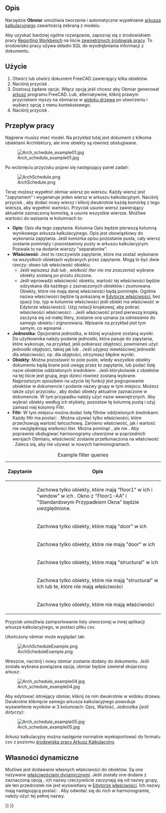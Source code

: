 <languages/>

{{Docnav/pl
|[[BIM_Material/pl|Materiały]]
|[[BIM_Preflight/pl|Kontrola wstępna]]
|[[BIM_Workbench/pl|środowisko pracy BIM]]
|IconL=BIM_Material.svg
|IconR=BIM_Preflight.png
|IconC=Workbench_BIM.svg
}}

{{VeryImportantMessage|POLECENIE TO JEST CZĘŚCIĄ ZINTEGROWANEGO środowiska pracy [[BIM_Workbench/pl|BIM]] w V1.0<br>
Ta strona została zaktualizowana dla tej wersji.}}

{{GuiCommand/pl
|Name=Arch Schedule
|Name/pl=Architektura: Obmiar
|MenuLocation=Zarządzanie → Obmiar
|Workbenches=[[BIM_Workbench/pl|BIM]]
|SeeAlso=
}}

<span id="Description"></span>
==Opis==

Narzędzie '''Obmiar''' umożliwia tworzenie i automatyczne wypełnianie [[Spreadsheet_Workbench/pl|arkusza kalkulacyjnego]] zawartością zebraną z modelu.

Aby uzyskać bardziej ogólne rozwiązanie, zapoznaj się z środowiskiem pracy [https://github.com/furti/FreeCAD-Reporting/tree/master Reporting Workbench] na liście [[External_workbenches/pl|zewnętrznych środowisk pracy]]. To środowisko pracy używa składni SQL do wyodrębniania informacji z dokumentu.

<span id="Usage"></span>
==Użycie==

# Otwórz lub utwórz dokument FreeCAD zawierający kilka obiektów.
# Naciśnij przycisk {{Button|[[Image:Arch_Schedule.svg|16px]] '''Obmiar'''}}.
# Dostosuj żądane opcje. Włącz opcję {{MenuCommand|Skojarz arkusz}} jeśli chcesz aby Obmiar generował [[Spreadsheet_Workbench/pl|arkusz]] programu FreeCAD. Lub, alternatywnie, kliknij prawym przyciskiem myszy na obmiarze w [[Tree_view/pl|widoku drzewa]] po utworzeniu i wybierz opcję {{MenuCommand|Dołącz arkusz}} z menu kontekstowego.
# Naciśnij przycisk {{Button|OK}}.

<span id="Workflow"></span>
==Przepływ pracy==

Najpierw musisz mieć model. Na przykład tutaj jest dokument z kilkoma obiektami Architektury, ale inne obiekty są również obsługiwane.

[[Image:Arch_schedule_example01.jpg]]

Po wciśnięciu przycisku {{Button|[[Image:Arch_Schedule.svg|16px]] '''Obmiar'''}} pojawi się następujący panel zadań:

[[Image:ArchSchedule.png]]

Teraz możesz wypełnić obmiar wiersz po wierszu. Każdy wiersz jest "zapytaniem" i wygeneruje jeden wiersz w arkuszu kalkulacyjnym. Naciśnij przycisk {{Button|[[Image:List-add.svg|16px]] Dodaj wiersz}}, aby dodać nowy wiersz i kliknij dwukrotnie każdą komórkę z tego wiersza, aby wypełnić wartości. Przycisk {{Button|[[Image:List-remove.svg|16px]] Usuń wiersz}} usunie wiersz zawierający aktualnie zaznaczoną komórkę, a {{Button|[[Image:Delete.svg|16px]] Wyczyść}} usunie wszystkie wiersze. Możliwe wartości do wpisania w kolumnach to:

* '''Opis''': Opis dla tego zapytania. Kolumna Opis będzie pierwszą kolumną wynikowego arkusza kalkulacyjnego. Opis jest obowiązkowy do wykonania zapytania. Jeśli komórka opisu pozostanie pusta, cały wiersz zostanie pominięty i pozostawiony pusty w arkuszu kalkulacyjnym. Pozwala to na dodanie wierszy "separatorów".
* '''Właściwość''': Jest to rzeczywiste zapytanie, które ma zostać wykonane na wszystkich obiektach wybranych przez zapytanie. Mogą to być dwie rzeczy: słowo {{incode|count}} lub właściwość obiektu:
** Jeśli wpiszesz {{incode|count}} ''(lub {{incode|Count}} lub {{incode|COUNT}}, wielkość liter nie ma znaczenia)'' wybrane obiekty zostaną po prostu zliczone.
** Jeśli wprowadzi właściwość obiektu, wartość tej właściwości będzie odzyskana dla każdego z zaznaczonych obiektów i zsumowana. Obiekty, które nie mają danej właściwości będą pominięte. Ogólnie nazwa właściwości będzie tą pokazaną w [[Property_editor/pl|Edytorze właściwości]], bez spacji (np. typ {{incode|PerimeterLength}} w kolumnie właściwości jeśli obiekt ma właściwość {{incode|Perimeter Length}} w Edytorze właściwości). Użyj notacji kropkowej, aby pobrać właściwości właściwości: {{incode|PropertyOfObject.PropertyOfProperty1.PropertyOfProperty2}}. Jeśli właściwość przed pierwszą kropką zaczyna się od małej litery, zostanie ona uznana za odniesienie do samego obiektu i zignorowana. Wpisanie na przykład {{incode|object.Shape.Volume}} jest tym samym, co wpisanie {{incode|Shape.Volume}}.
* '''Jednostka''': Opcjonalna jednostka, w której wyrażone zostaną wyniki. Do użytkownika należy podanie jednostki, która pasuje do zapytania, które wykonuje, na przykład, jeśli pobierasz objętości, powinieneś użyć jednostki objętości, takiej jak {{incode|m^3}} lub {{incode|m³}}. Jeśli użyjesz niewłaściwej jednostki dla właściwości, np. {{incode|cm}} dla objętości, otrzymasz błędne wyniki.
* '''Obiekty''': Można pozostawić to pole puste, wtedy wszystkie obiekty dokumentu będą brane pod uwagę przez to zapytanie, lub podać listę nazw obiektów oddzielonych średnikiem {{incode|;}}. Jeśli którykolwiek z obiektów na tej liście jest grupą, jego dzieci również zostaną wybrane. Najprostszym sposobem na użycie tej funkcji jest pogrupowanie obiektów w dokumencie i podanie nazwy grupy w tym miejscu. Możesz także użyć przycisku {{Button|[[Image:Edit-select-all.svg|16px]] Dodaj wybrane}}, aby dodać obiekty aktualnie zaznaczone w dokumencie. W tym przypadku należy użyć nazw wewnętrznych. Aby wybrać obiekty według ich etykiety, pozostaw tę kolumnę pustą i użyj zamiast niej kolumny Filtr.
* '''Filtr''': W tym miejscu można dodać listę filtrów oddzielonych średnikami{{incode|;}}. Każdy filtr ma postać: {{incode|property:value}}. Można używać tylko właściwości, które przechowują wartość łańcuchową. Zarówno właściwość, jak i wartość nie uwzględniają wielkości liter. Można pominąć {{incode|value}}, ale nie {{incode|:}}. Aby poprawnie obsługiwać harmonogramy utworzone w poprzednich wersjach Obmiaru, właściwość {{incode|type}} zostanie przetłumaczona na właściwość {{incode|ifctype}}. Zaleca się, aby nie używać {{incode|type}} w nowych harmonogramach.

{| class="wikitable"
|+ Example filter queries
|-
! Zapytanie
! Opis
|-
| {{incode|label:floor1;ifctype:window}}
| Zachowa tylko obiekty, które mają "floor1" w ich {{PropertyData|Label}} i "window" w ich {{PropertyData|IFC Type}}. Okno z {{PropertyData|Label}} "Floor1-AA" i {{PropertyData|IFC Type}} "Standardowym Przypadkiem Okna" będzie uwzględnione.
|-
| {{incode|label:door}}
| Zachowa tylko obiekty, które mają "door" w ich {{PropertyData|Label}}
|-
| {{incode|!label:door}}
| Zachowa tylko obiekty, które nie mają "door" w ich {{PropertyData|Label}}
|-
| {{incode|ifctype:structural}}
| Zachowa tylko obiekty, które mają "structural" w ich {{PropertyData|IFC Type}}
|-
| {{incode|!ifctype:something}}
| Zachowa tylko obiekty, które nie mają "structural" w ich {{PropertyData|IFC Type}} lub te, które nie mają właściwości {{PropertyData|IFC Type}}
|-
| {{incode|!ifctype:}}
| Zachowa tylko obiekty, które nie mają właściwości {{PropertyData|IFC Type}}
|}

Przycisk {{Button|[[Image:Document-open.svg|16px]] Import}} umożliwia zaimportowanie listy utworzonej w innej aplikacji arkusza kalkulacyjnego, w postaci pliku csv.

Ukończony obmiar może wyglądać tak:

[[Image:ArchScheduleExample.png]]

Wreszcie, naciśnij {{Button|OK}} i nowy obmiar zostanie dodany do dokumentu. Jeśli została wybrana powiązana opcja, obmiar będzie zawierał skojarzony arkusz:

[[Image:Arch_schedule_example04.jpg]]

Aby edytować istniejący obmiar, kliknij na nim dwukrotnie w widoku drzewa. Dwukrotne kliknięcie samego arkusza kalkulacyjnego powoduje wyświetlenie wyników w 3 kolumnach: Opis, Wartość, Jednostka ''(jeśli dotyczy)'':

[[Image:Arch_schedule_example05.jpg]]

Arkusz kalkulacyjny można następnie normalnie wyeksportować do formatu csv z poziomu [[Spreadsheet_Workbench/pl|środowiska pracy Arkusz Kalkulacyjny]].

<span id="Dynamic_properties"></span>
==Własności dynamiczne==

Możliwe jest dodawanie własnych właściwości do obiektów. Są one nazywane [[Property_editor/pl#Działania|właściwościami dynamicznymi]]. Jeśli zostały one dodane z zaznaczoną opcją {{MenuCommand|Prefiks dla nazwy grupy}}, ich nazwy rzeczywiście zaczynają się od nazwy grupy, ale ten przedrostek nie jest wyświetlany w [[Property_editor/pl|Edytorze właściwości]]. Ich nazwy mają następującą postać: {{incode|NameOfGroup_NameOfProperty}}. Aby odwołać się do nich w harmonogramie, należy użyć tej pełnej nazwy.


{{Docnav/pl
|[[BIM_Material/pl|Materiały]]
|[[BIM_Preflight/pl|Kontrola wstępna]]
|[[BIM_Workbench/pl|środowisko pracy BIM]]
|IconL=BIM_Material.svg
|IconR=BIM_Preflight.png
|IconC=Workbench_BIM.svg
}}

{{BIM_Tools_navi{{#translation:}}}}
{{Userdocnavi{{#translation:}}}}